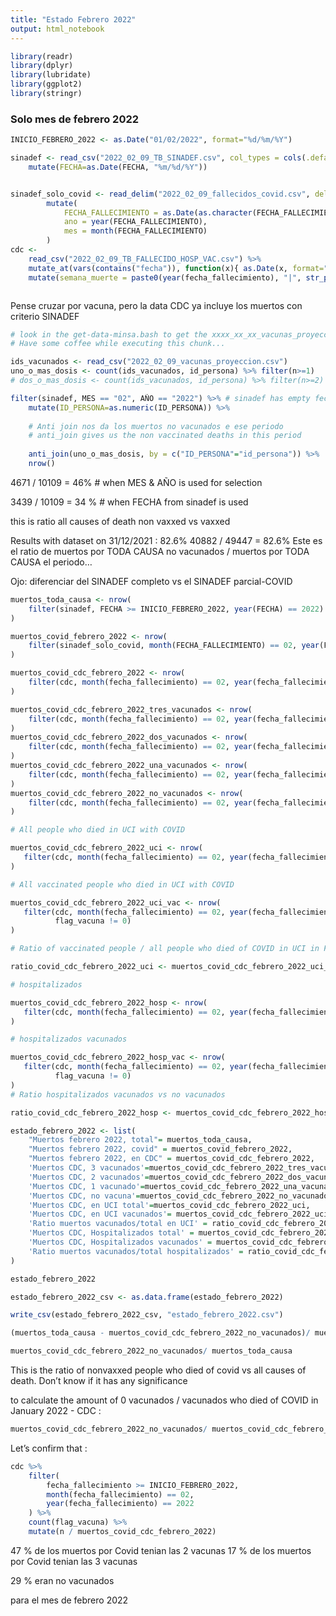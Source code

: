 ```yaml
---
title: "Estado Febrero 2022"
output: html_notebook
---
```



```r
library(readr)
library(dplyr)
library(lubridate)
library(ggplot2)
library(stringr)
```

### Solo mes de febrero 2022

```r
INICIO_FEBRERO_2022 <- as.Date("01/02/2022", format="%d/%m/%Y")

sinadef <- read_csv("2022_02_09_TB_SINADEF.csv", col_types = cols(.default = col_character())) %>% 
    mutate(FECHA=as.Date(FECHA, "%m/%d/%Y"))


sinadef_solo_covid <- read_delim("2022_02_09_fallecidos_covid.csv", delim = ";") %>% 
        mutate(
            FECHA_FALLECIMIENTO = as.Date(as.character(FECHA_FALLECIMIENTO), "%Y%m%d"),
            ano = year(FECHA_FALLECIMIENTO),
            mes = month(FECHA_FALLECIMIENTO)
        )
cdc <- 
    read_csv("2022_02_09_TB_FALLECIDO_HOSP_VAC.csv") %>% 
    mutate_at(vars(contains("fecha")), function(x){ as.Date(x, format="%d/%m/%Y") }) %>% 
    mutate(semana_muerte = paste0(year(fecha_fallecimiento), "|", str_pad(week(fecha_fallecimiento), 2, pad="0")))



```
Pense cruzar por vacuna, pero la data CDC ya incluye los muertos con criterio SINADEF

```r
# look in the get-data-minsa.bash to get the xxxx_xx_xx_vacunas_proyeccion.csv
# Have some coffee while executing this chunk...

ids_vacunados <- read_csv("2022_02_09_vacunas_proyeccion.csv")
uno_o_mas_dosis <- count(ids_vacunados, id_persona) %>% filter(n>=1)
# dos_o_mas_dosis <- count(ids_vacunados, id_persona) %>% filter(n>=2)
```

```r
filter(sinadef, MES == "02", AÑO == "2022") %>% # sinadef has empty fechas so we use month & year to select
    mutate(ID_PERSONA=as.numeric(ID_PERSONA)) %>% 
  
    # Anti join nos da los muertos no vacunados e ese periodo
    # anti_join gives us the non vaccinated deaths in this period
  
    anti_join(uno_o_mas_dosis, by = c("ID_PERSONA"="id_persona")) %>% 
    nrow()
```

4671 / 10109 = 46% # when MES & AÑO is used for selection

3439 / 10109 = 34 % # when FECHA from sinadef is used 

this is ratio all causes of death non vaxxed vs vaxxed

Results with dataset on 31/12/2021 : 82.6%
40882 / 49447 = 82.6%
Este es el ratio de muertos por TODA CAUSA no vacunados / muertos por TODA CAUSA el periodo...

Ojo: diferenciar del SINADEF completo vs el SINADEF parcial-COVID


```r

muertos_toda_causa <- nrow(
    filter(sinadef, FECHA >= INICIO_FEBRERO_2022, year(FECHA) == 2022)
)

muertos_covid_febrero_2022 <- nrow(
    filter(sinadef_solo_covid, month(FECHA_FALLECIMIENTO) == 02, year(FECHA_FALLECIMIENTO) == 2022)
)

muertos_covid_cdc_febrero_2022 <- nrow(
    filter(cdc, month(fecha_fallecimiento) == 02, year(fecha_fallecimiento) == 2022)
)

muertos_covid_cdc_febrero_2022_tres_vacunados <- nrow(
    filter(cdc, month(fecha_fallecimiento) == 02, year(fecha_fallecimiento) == 2022, flag_vacuna == 3)
)
muertos_covid_cdc_febrero_2022_dos_vacunados <- nrow(
    filter(cdc, month(fecha_fallecimiento) == 02, year(fecha_fallecimiento) == 2022, flag_vacuna == 2)
)
muertos_covid_cdc_febrero_2022_una_vacunados <- nrow(
    filter(cdc, month(fecha_fallecimiento) == 02, year(fecha_fallecimiento) == 2022, flag_vacuna == 1)
)
muertos_covid_cdc_febrero_2022_no_vacunados <- nrow(
    filter(cdc, month(fecha_fallecimiento) == 02, year(fecha_fallecimiento) == 2022, flag_vacuna == 0)
)

# All people who died in UCI with COVID 

muertos_covid_cdc_febrero_2022_uci <- nrow(
   filter(cdc, month(fecha_fallecimiento) == 02, year(fecha_fallecimiento) == 2022, flag_uci == 1)
)

# All vaccinated people who died in UCI with COVID 

muertos_covid_cdc_febrero_2022_uci_vac <- nrow(
   filter(cdc, month(fecha_fallecimiento) == 02, year(fecha_fallecimiento) == 2022, flag_uci == 1,
          flag_vacuna != 0)
)

# Ratio of vaccinated people / all people who died of COVID in UCI in FEBRERO 2022 :

ratio_covid_cdc_febrero_2022_uci <- muertos_covid_cdc_febrero_2022_uci_vac / muertos_covid_cdc_febrero_2022_uci

# hospitalizados

muertos_covid_cdc_febrero_2022_hosp <- nrow(
   filter(cdc, month(fecha_fallecimiento) == 02, year(fecha_fallecimiento) == 2022, flag_hospitalizado == 1)
)

# hospitalizados vacunados

muertos_covid_cdc_febrero_2022_hosp_vac <- nrow(
   filter(cdc, month(fecha_fallecimiento) == 02, year(fecha_fallecimiento) == 2022, flag_hospitalizado == 1,
          flag_vacuna != 0)
)
# Ratio hospitalizados vacunados vs no vacunados

ratio_covid_cdc_febrero_2022_hosp <- muertos_covid_cdc_febrero_2022_hosp_vac / muertos_covid_cdc_febrero_2022_hosp

estado_febrero_2022 <- list(
    "Muertos febrero 2022, total"= muertos_toda_causa,
    "Muertos febrero 2022, covid" = muertos_covid_febrero_2022,
    "Muertos febrero 2022, en CDC" = muertos_covid_cdc_febrero_2022,
    'Muertos CDC, 3 vacunados'=muertos_covid_cdc_febrero_2022_tres_vacunados,
    'Muertos CDC, 2 vacunados'=muertos_covid_cdc_febrero_2022_dos_vacunados,
    'Muertos CDC, 1 vacunado'=muertos_covid_cdc_febrero_2022_una_vacunados,
    'Muertos CDC, no vacuna'=muertos_covid_cdc_febrero_2022_no_vacunados,
    'Muertos CDC, en UCI total'=muertos_covid_cdc_febrero_2022_uci,
    'Muertos CDC, en UCI vacunados'= muertos_covid_cdc_febrero_2022_uci_vac,
    'Ratio muertos vacunados/total en UCI' = ratio_covid_cdc_febrero_2022_uci,
    'Muertos CDC, Hospitalizados total' = muertos_covid_cdc_febrero_2022_hosp,
    'Muertos CDC, Hospitalizados vacunados' = muertos_covid_cdc_febrero_2022_hosp_vac,
    'Ratio muertos vacunados/total hospitalizados' = ratio_covid_cdc_febrero_2022_hosp
)

estado_febrero_2022

estado_febrero_2022_csv <- as.data.frame(estado_febrero_2022)

write_csv(estado_febrero_2022_csv, "estado_febrero_2022.csv")
```


```r
(muertos_toda_causa - muertos_covid_cdc_febrero_2022_no_vacunados)/ muertos_toda_causa
```

```r
muertos_covid_cdc_febrero_2022_no_vacunados/ muertos_toda_causa
```
This is the ratio of nonvaxxed people who died of covid vs all causes of death. Don't know if it has any significance


to calculate the amount of 0 vacunados / vacunados who died of COVID in January 2022 - CDC :


```r
muertos_covid_cdc_febrero_2022_no_vacunados/ muertos_covid_cdc_febrero_2022
```
Let's confirm that :

```r
cdc %>% 
    filter(
        fecha_fallecimiento >= INICIO_FEBRERO_2022,
        month(fecha_fallecimiento) == 02,
        year(fecha_fallecimiento) == 2022
    ) %>% 
    count(flag_vacuna) %>% 
    mutate(n / muertos_covid_cdc_febrero_2022)
```

47 % de los muertos por Covid tenian las 2 vacunas
17 % de los muertos por Covid tenian las 3 vacunas

29 % eran no vacunados

para el mes de febrero 2022


